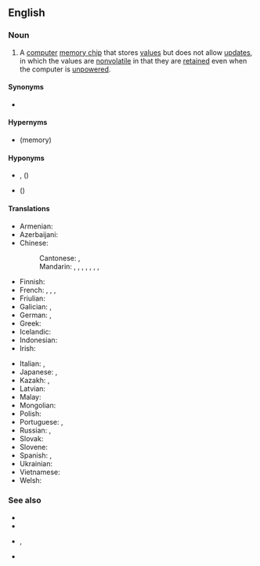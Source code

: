 {{also|read only memory}}
==English==

===Noun===
{{en-noun|~}}

# {{lb|en|computing}} A [[computer]] [[memory chip]] that stores [[value]]s but does not allow [[update]]s, in which the values are [[nonvolatile]] in that they are [[retain]]ed even when the computer is [[unpowered]].

====Synonyms====
* {{l|en|ROM}}

====Hypernyms====
* {{l|en|nonvolatile}} (memory)

====Hyponyms====
* {{l|en|mask read-only memory}}, {{l|en|masked read-only memory}} ({{l|en|MROM}})
* {{l|en|programmable read-only memory}} ({{l|en|PROM}})

====Translations====
{{trans-top|memory chip that stores values but doesn't allow updates}}
* Armenian: {{t|hy|միայն կարդալու հիշողություն|sc=Armn}}
* Azerbaijani: {{t|az|daimi yaddaş qurğusu}}
* Chinese:
*: Cantonese: {{t|yue|唯讀記憶體|sc=Hani}}, {{t|yue|唯读记忆体|tr=wai4 duk6 gei3 jik1 tai2|sc=Hani}}
*: Mandarin: {{t|cmn|只讀內存|sc=Hani}}, {{t|cmn|只读内存|tr=zhǐ dú nèicún|sc=Hani}} {{qualifier|mainland China}}, {{t|cmn|只讀存儲器|sc=Hani}}, {{t|cmn|只读存储器|tr=zhǐdú cúnchǔqì, zhǐdú cúnchúqì|sc=Hani}} {{qualifier|mainland China}}, {{t|cmn|唯讀記憶體|sc=Hani}}, {{t|cmn|唯读记忆体|tr=wéi dú jìyì tǐ|sc=Hani}} {{qualifier|Taiwan}}, {{t|cmn|唯讀儲存器|sc=Hani}}, {{t|cmn|唯读储存器|tr=wéidú chǔcúnqì, chúcúnqì|sc=Hani}} {{qualifier|Taiwan}}
* Finnish: {{t+|fi|lukumuisti}}
* French: {{t+|fr|mémoire morte|f}}, {{t|fr|mémoire fixe|f}}, {{t|fr|mémoire ROM|f}}, {{t|fr|mémoire à lecture seule|f}}
* Friulian: {{t|fur|memorie di sole leture|f}}
* Galician: {{t|gl|memoria de só lectura|f}}, {{t|gl|memoria ROM|f}}
* German: {{t|de|Festwertspeicher|m}}, {{t|de|Nur-Lese-Speicher|m}}
* Greek: {{t+|el|μνήμη μόνο ανάγνωσης|f}}
* Icelandic: {{t|is|lesminni|n}}
* Indonesian: {{t|id|memori hanya baca}}
* Irish: {{t|ga|cuimhne inléite amháin|f}}
{{trans-mid}}
* Italian: {{t+|it|memoria a sola lettura|f}}, {{t|it|memoria ROM|f}}
* Japanese: {{t|ja|読み出し専用メモリ|tr=yomidashi sen'yō memori|sc=Jpan}}, {{t|ja|ROM|tr=ロム, romu|sc=Jpan}}
* Kazakh: {{t|kk|тұрақты жадтау құрылғысы|sc=Cyrl}}, {{t|kk|ТЖҚ|sc=Cyrl}}
* Latvian: {{t|lv|lasāmatmiņa|f}}
* Malay: {{t|ms|ingatan baca sahaja}}
* Mongolian: {{t|mn|тогтмол санах ой|sc=Cyrl}}
* Polish: {{t|pl|pamięć tylko do odczytu|f}}
* Portuguese: {{t|pt|[[memória]] [[somente]] [[de]] [[leitura]]|f}}, {{t|pt|memória ROM|f}}
* Russian: {{t|ru|постоянное запоминающее устро́йство|n}}, {{t+|ru|ПЗУ|n}}
* Slovak: {{t|sk|permanentná pamäť|f}}
* Slovene: {{t|sl|brálni pomnílnik|m}}
* Spanish: {{t|es|memoria de solo lectura|f}}, {{t|es|memoria ROM|f}}
* Ukrainian: {{t|uk|постійний запам'ятовувач|m|sc=Cyrl}}
* Vietnamese: {{t|vi|bộ nhớ chỉ đọc}}
* Welsh: {{t|cy|cof darllen yn unig|m}}
{{trans-bottom}}

===See also===
* {{projectlink|wikipedia}}
* {{projectlink|wikipedia|Filesystem permissions}}
* {{l|en|random access memory}}, {{l|en|RAM}}
* {{l|en|flash memory}}